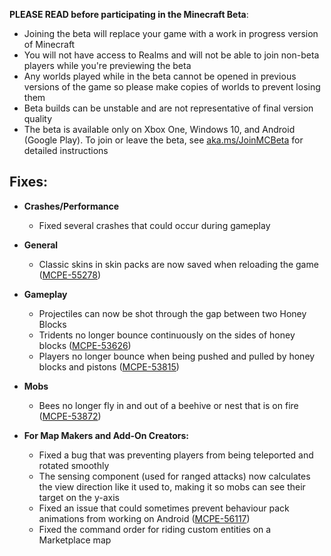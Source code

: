 **PLEASE READ before participating in the Minecraft Beta**:

-   Joining the beta will replace your game with a work in progress version of Minecraft
-   You will not have access to Realms and will not be able to join non-beta players while you're previewing the beta
-   Any worlds played while in the beta cannot be opened in previous versions of the game so please make copies of worlds to prevent losing them
-   Beta builds can be unstable and are not representative of final version quality
-   The beta is available only on Xbox One, Windows 10, and Android (Google Play). To join or leave the beta, see [aka.ms/JoinMCBeta](https://aka.ms/JoinMCBeta) for detailed instructions 

## **Fixes:**

-   **Crashes/Performance**
    -   Fixed several crashes that could occur during gameplay 

-   **General**
    -   Classic skins in skin packs are now saved when reloading the game ([MCPE-55278](https://bugs.mojang.com/browse/MCPE-55278)) 

-   **Gameplay**
    -   Projectiles can now be shot through the gap between two Honey Blocks
    -   Tridents no longer bounce continuously on the sides of honey blocks ([MCPE-53626](https://bugs.mojang.com/browse/MCPE-53626))
    -   Players no longer bounce when being pushed and pulled by honey blocks and pistons ([MCPE-53815](https://bugs.mojang.com/browse/MCPE-53815)) 

-   **Mobs**
    -   Bees no longer fly in and out of a beehive or nest that is on fire ([MCPE-53872](https://bugs.mojang.com/browse/MCPE-53872)) 

-   **For Map Makers and Add-On Creators:**
    -   Fixed a bug that was preventing players from being teleported and rotated smoothly 
    -   The sensing component (used for ranged attacks) now calculates the view direction like it used to, making it so mobs can see their target on the y-axis 
    -   Fixed an issue that could sometimes prevent behaviour pack animations from working on Android ([MCPE-56117](https://bugs.mojang.com/browse/MCPE-56117))
    -   Fixed the command order for riding custom entities on a Marketplace map